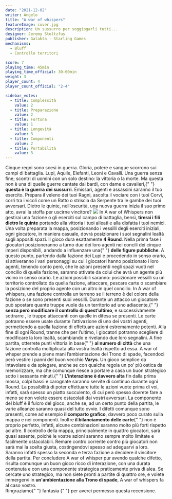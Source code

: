 ```yaml
---
date: "2021-12-02"
writer: Angelo
title: "A war of whispers"
featureImage: cover.jpg
description: Un sussurro per soggiogarli tutti...
designer: Jeremy Stoltzfus
publisher: Galakta - Starling Games
mechanisms:
  - Bluff
  - Controllo territori

score: 7
playing_time: 45min
playing_time_official: 30-60min
weight: 3
player_count: 4
player_count_official: "2-4"

sidebar_votes:
  - title: Complessità
    value: 2
  - title: Preparazione
    value: 2
  - title: Fortuna
    value: 1
  - title: Longevità
    value: 3
  - title: Componenti
    value: 2
  - title: Portabilità
    value: 3
---
```


<Setting>
  Cinque regni sono scesi in guerra. Gloria, potere e sangue scorrono sui campi
  di battaglia. Lupi, Aquile, Elefanti, Leoni e Cavalli. Una guerra senza fine;
  scontri di uomini con un solo destino: la vittoria o la morte. Ma questa non è
  una di quelle guerre cantate dai bardi, con dame e cavalieri,{" "}
  <strong>questa è la guerra dei sussurri</strong>. Emissari, agenti e assassini
  saranno il tuo esercito. Prepara il veleno dei tuoi Ragni, ascolta il vociare
  con i tuoi Corvi, corri tra i vicoli come un Ratto o striscia da Serpente tra
  le gambe dei tuoi avversari. Dietro le quinte, nell’oscurità, una nuova guerra
  inizia il suo primo atto, avrai la stoffa per uscirne vincitore?
</Setting>

<img src="./game1.jpg" />

<Rules>
  In A war of Whispers non gestirai una fazione o gli eserciti sul campo di
  battaglia, bensì, <strong>tirerai i fili dietro le quinte</strong> portando
  alla vittoria i tuoi alleati e alla disfatta i tuoi nemici. Una volta
  preparata la mappa, posizionando i vessilli degli eserciti iniziali, ogni
  giocatore, in maniera casuale, dovrà posizionare i suoi segnalini lealtà sugli
  appositi spazi. Il gioco dura esattamente <strong>4 Round</strong>. Nella
  prima fase i giocatori posizioneranno a turno due dei loro agenti nei concili
  dei cinque imperi disponibili, andando a influenzare una{" "}
  <strong>delle figure pubbliche</strong>. A questo punto, partendo dalla
  fazione dei Lupi e procedendo in senso orario, si attiveranno i vari
  personaggi su cui i giocatori hanno posizionato i loro agenti, tenendo conto
  però, che le azioni presenti negli spazi vuoti nel concilio di quella fazione,
  saranno attivate da colui che avrà un agente più vicino in senso orario. Le
  azioni possibili saranno: posizionare vessilli su un territorio controllato da
  quella fazione, attaccare, pescare carte o scambiare la posizione del proprio
  agente con un altro in quel concilio. In A war of whispers, una fazione
  controlla un terreno se il terreno è del colore della fazione o se sono
  presenti suoi vessilli. Durante un attacco un giocatore può spostare quante
  truppe vuole da un territorio ad uno adiacente,{" "}
  <strong>senza però modificare il controllo di quest’ultimo</strong>, e
  successivamente sottrarre , le truppe attaccanti con quelle in difesa se
  presenti. Le carte potranno essere usate durante l’attivazione di uno dei
  vostri agenti, permettendo a quella fazione di effettuare azioni estremamente
  potenti. Alla fine di ogni Round, tranne che per l’ultimo, i giocatori
  potranno scegliere di modificare la loro lealtà, scambiando e rivelando due
  loro segnalini. A fine partita, otterrete punti vittoria in base{" "}
  <strong>al numero di città</strong> che una fazione controlla moltiplicata
  alla vostra lealtà rispetto ad essa.
</Rules>

<Instagram id="CW-lv5rg522" />

<Feedback>
  A war of whsper prende a piene mani l’ambientazione del Trono di spade,
  facendoci però vestire i panni del buon vecchio <strong>Varys</strong>. Un
  gioco semplice da intavolare e da spiegare, anche se con qualche regola un po’
  più ostica da memorizzare, ma che comunque riesce a portare a casa un buon
  strategico sotto i sessanta minuti.{" "}
  <strong>L’interazione è davvero alta</strong> fin dalla prima mossa, colpi
  bassi e carognate saranno servite di continuo durante ogni Round. La
  possibilità di poter effettuare tutte le azioni vuote prima di voi, infatti,
  sarà spesso un piatto succulento, di cui però spesso dovrete fare a meno se
  non volete essere ostacolati dai vostri avversari. La componente del bluff è
  il fulcro del gioco, anche se, ad un certo punto della partita, le varie
  alleanze saranno quasi del tutto ovvie. I difetti comunque sono presenti, come
  ad esempio <strong>il comparto grafico</strong>, davvero poco curato sulla
  mappa e nei componenti. Inoltre <strong>il bilanciamento delle carte</strong>{" "}
  non è proprio perfetto, infatti, alcune combinazioni saranno molto più forti
  rispetto ad altre. Il controllo della mappa, principalmente in quattro
  giocatori, sarà quasi assente, poichè le vostre azioni saranno sempre molto
  limitate e facilmente ostacolabili. Remare contro corrente contro più
  giocatori non sarà mai la scelta giusta, costingendovi spesso ad adeguarvi a
  loro. Saranno infatti spesso la seconda e terza fazione a decidere il
  vincitore della partita. Per concludere A war of whisper pur avendo qualche
  difetto, risulta comunque un buon gioco ricco di interazione, con una durata
  contenuta e con una componente strategica praticamente priva di alea. Se
  cercate uno strategico, ma non siete pronti a partite di quattro ore, e volete
  immergervi in <strong>un'ambientazione alla Trono di spade</strong>, A war of
  whispers fa al caso vostro.
  <br />
  Ringraziamo{" "}
  <OutboundLink
    href="https://fantasiastore.it/it/black-friday/10882-a-war-of-whispers-eng.html"
    target="_blank"
  >
    fantasia
  </OutboundLink>{" "}
  per averci permesso questa recensione.
</Feedback>
